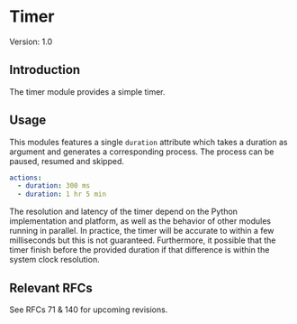 

# Timer

Version: 1.0


## Introduction

The timer module provides a simple timer.


## Usage

This modules features a single `duration` attribute which takes a duration as argument and generates a corresponding process. The process can be paused, resumed and skipped.

```yml
actions:
  - duration: 300 ms
  - duration: 1 hr 5 min
```

The resolution and latency of the timer depend on the Python implementation and platform, as well as the behavior of other modules running in parallel. In practice, the timer will be accurate to within a few milliseconds but this is not guaranteed. Furthermore, it possible that the timer finish before the provided duration if that difference is within the system clock resolution.


## Relevant RFCs

See RFCs 71 & 140 for upcoming revisions.
